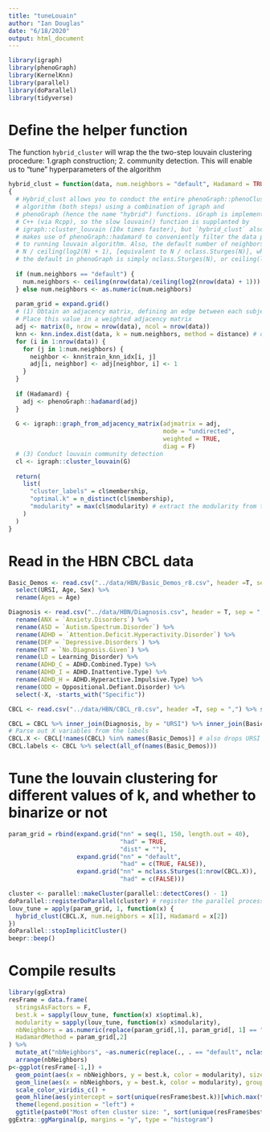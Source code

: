 ```yaml
---
title: "tuneLouain"
author: "Ian Douglas"
date: "6/18/2020"
output: html_document
---
```

```r
library(igraph)
library(phenoGraph)
library(KernelKnn)
library(parallel)
library(doParallel)
library(tidyverse)
```

# Define the helper function
The function `hybrid_cluster` will wrap the the two-step louvain clustering procedure: 1.graph construction; 2. community detection. This will enable us to "tune" hyperparameters of the algorithm
```r
hybrid_clust = function(data, num.neighbors = "default", Hadamard = TRUE, distance = "euclidean")
{
  # Hybrid_clust allows you to conduct the entire phenoGraph::phenoClust()
  # algorithm (both steps) using a combination of igraph and 
  # phenoGraph (hence the name "hybrid") functions. iGraph is implemented in 
  # C++ (via Rcpp), so the slow louvain() function is supplanted by 
  # igraph::cluster_louvain (10x times faster), but `hybrid_clust` also 
  # makes use of phenoGraph::hadamard to conveniently filter the data prior 
  # to running louvain algorithm. Also, the default number of neighbors is
  # N / ceiling(log2(N) + 1), [equivalent to N / nclass.Sturges(N)], whereas
  # the default in phenoGraph is simply nclass.Sturges(N), or ceiling(log2(N) + 1)
  
  if (num.neighbors == "default") {
    num.neighbors <- ceiling(nrow(data)/ceiling(log2(nrow(data) + 1)))
  } else num.neighbors <- as.numeric(num.neighbors)
  
  param_grid = expand.grid()
  # (1) Obtain an adjacency matrix, defining an edge between each subject and their nearest neighbor
  # Place this value in a weighted adjacency matrix
  adj <- matrix(0, nrow = nrow(data), ncol = nrow(data))
  knn <- knn.index.dist(data, k = num.neighbors, method = distance) # defaults to euclidean distance
  for (i in 1:nrow(data)) {
    for (j in 1:num.neighbors) {
      neighbor <- knn$train_knn_idx[i, j]
      adj[i, neighbor] <- adj[neighbor, i] <- 1
    }
  }
  
  if (Hadamard) {
    adj <- phenoGraph::hadamard(adj)
  }
  
  G <- igraph::graph_from_adjacency_matrix(adjmatrix = adj,
                                           mode = "undirected",
                                           weighted = TRUE,
                                           diag = F)
  # (3) Conduct louvain community detection
  cl <- igraph::cluster_louvain(G)
  
  return(
    list(
      "cluster_labels" = cl$membership,
      "optimal.k" = n_distinct(cl$membership),
      "modularity" = max(cl$modularity) # extract the modularity from the optimal iteration
    )
  )
}
```

# Read in the HBN CBCL data
```r
Basic_Demos <- read.csv("../data/HBN/Basic_Demos_r8.csv", header =T, sep = ",")  %>%
  select(URSI, Age, Sex) %>%
  rename(Ages = Age)

Diagnosis <- read.csv("../data/HBN/Diagnosis.csv", header = T, sep = ",") %>%
  rename(ANX = `Anxiety.Disorders`) %>%
  rename(ASD = `Autism.Spectrum.Disorder`) %>%
  rename(ADHD = `Attention.Deficit.Hyperactivity.Disorder`) %>%
  rename(DEP = `Depressive.Disorders`) %>%
  rename(NT = `No.Diagnosis.Given`) %>%
  rename(LD = Learning_Disorder) %>%
  rename(ADHD_C = ADHD.Combined.Type) %>%
  rename(ADHD_I = ADHD.Inattentive.Type) %>%
  rename(ADHD_H = ADHD.Hyperactive.Impulsive.Type) %>%
  rename(ODD = Oppositional.Defiant.Disorder) %>% 
  select(-X, -starts_with("Specific"))

CBCL <- read.csv("../data/HBN/CBCL_r8.csv", header =T, sep = ",") %>% select(URSI, ends_with("_T"))

CBCL = CBCL %>% inner_join(Diagnosis, by = "URSI") %>% inner_join(Basic_Demos, by = "URSI") %>% mutate(Ages = floor(Ages))
# Parse out X variables from the labels
CBCL.X <- CBCL[!names(CBCL) %in% names(Basic_Demos)] # also drops URSI
CBCL.labels <- CBCL %>% select(all_of(names(Basic_Demos)))
```

# Tune the louvain clustering for different values of k, and whether to binarize or not
```r
param_grid = rbind(expand.grid("nn" = seq(1, 150, length.out = 40),
                               "had" = TRUE,
                               "dist" = ""),
                   expand.grid("nn" = "default",
                               "had" = c(TRUE, FALSE)),
                   expand.grid("nn" = nclass.Sturges(1:nrow(CBCL.X)),
                               "had" = c(FALSE)))

cluster <- parallel::makeCluster(parallel::detectCores() - 1)
doParallel::registerDoParallel(cluster) # register the parallel processing
louv_tune = apply(param_grid, 1, function(x) {
  hybrid_clust(CBCL.X, num.neighbors = x[1], Hadamard = x[2])
})
doParallel::stopImplicitCluster()
beepr::beep()
```

# Compile results
```r
library(ggExtra)
resFrame = data.frame(
  stringsAsFactors = F,
  best.k = sapply(louv_tune, function(x) x$optimal.k),
  modularity = sapply(louv_tune, function(x) x$modularity),
  nbNeighbors = as.numeric(replace(param_grid[,1], param_grid[, 1] == "default", "13")),
  HadamardMethod = param_grid[,2]
) %>%
  mutate_at("nbNeighbors", ~as.numeric(replace(., . == "default", nclass.Sturges(1:nrow(CBCL.X))))) %>%
  arrange(nbNeighbors)
p<-ggplot(resFrame[-1,]) +
  geom_point(aes(x = nbNeighbors, y = best.k, color = modularity), size = 2) +
  geom_line(aes(x = nbNeighbors, y = best.k, color = modularity), group = 1, size = 2) +
  scale_color_viridis_c() +
  geom_hline(aes(yintercept = sort(unique(resFrame$best.k))[which.max(table(resFrame$best.k))])) +
  theme(legend.position = "left") +
  ggtitle(paste0("Most often cluster size: ", sort(unique(resFrame$best.k))[which.max(table(resFrame$best.k))]))
ggExtra::ggMarginal(p, margins = "y", type = "histogram")
```

